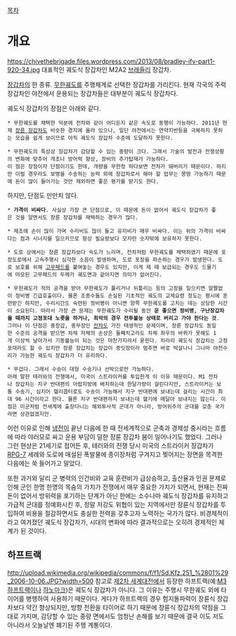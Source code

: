 [[목차]]
= 개요 =
https://chivethebrigade.files.wordpress.com/2013/08/bradley-ifv-part1-920-34.jpg
대표적인 궤도식 장갑차인 M2A2 [[브래들리 전투차|브래들리]] 장갑차.

[[장갑차]]의 한 종류. [[무한궤도]]를 주행체계로 선택한 장갑차를 가리킨다. 현재 각국의 주력 장갑차인 야전에서 운용되는 장갑차들은 대부분이 궤도식 장갑차다.

궤도식 장갑차의 장점은 아래와 같다.

 * 무한궤도를 채택한 덕분에 전차와 같이 어디든지 같은 속도로 동행이 가능하다. 2011년 현재 [[장륜 장갑차]]도 비슷한 경지에 올라 있으나, 일단 야전에서는 연약지반등을 극복하지 못하는 모습을 쉽게 보이므로 아직 궤도식 장갑차 수준에 도달하지 못한다.

 * 무한궤도의 특성상 장갑차가 감당할 수 있는 중량이 크다. 그래서 기술의 발전과 전쟁상황의 변화에 맞추어 개조나 방어력 향상, 장비의 추가탑재가 가능하다.
 이 점은 장점이자 단점이기도 한데, 개량을 무한정 하다보면 전차가 돼버리기 때문이다. 하지만 이럴 경우라도 보병을 수송하는 능력 외에 장갑차로서 해야 할 업무는 몽땅 가능하기 때문에 돈이 많이 들어가는 것만 제외하면 좋은 평가를 받기도 한다.

하지만, 단점도 만만치 않다.

 * '''가격이 비싸다'''. 사실상 가장 큰 단점으로, 이 때문에 돈이 없어서 궤도식 장갑차가 좋은 것을 알면서도 장륜 장갑차를 채택하는 경우가 많다. 

 * 제조에 손이 많이 가며 수리비도 많이 들고 유지비가 매우 비싸다. 이는 위의 가격이 비싸다는 점과 시너지를 일으키므로 항상 필요량보다 모자란 숫자밖에 보유하지 못한다.

 * 도로 상에서는 장륜 장갑차보다 속도가 느리며, 전차처럼 무한궤도를 채택하였기 때문에 포장도로에서 고속주행시 심각한 소음이 발생하며, 도로 포장을 파손하는 경우가 발생한다. 도로 보호를 위해 [[고무]]패드를 붙여놓는 경우도 있지만, 이게 제 때 보급되는 경우도 드물기에 마모된 고무패드의 두께가 궤도면과 같아지면 의미가 없어진다.

 * 무한궤도가 적의 공격을 받아 무한궤도가 풀리거나 뒤틀리는 등의 고장을 일으키면 얄짤없이 정비병 긴급호출이다. 물론 조종수들도 손실된 기초적인 궤도의 교체요령 정도는 평시에 훈련받긴 하지만, 수리시간도 숙련된 정비병이 아니면 양쪽 무한궤도를 고치는 데는 상당한 시간이 소요된다. 따라서 가장 큰 문제는 무한궤도가 수리될 동안 '''운 좋으면 정비병, 구난장갑차 올 때까지 고정포대 노릇을 하거나, 최악의 경우 전투불능 상태로 버리고 가야 한다는 것'''.
 그러나 이 단점은 중장갑, 중무장인 [[전차]]도 가진 태생적인 문제이며, 장륜 장갑차도 동일한 수준의 공격을 받으면 차체 자체의 손상은 둘째치고라도 차체 좌우의 바퀴가 못해도 1개 이상씩 날아가서 기동불능이 되는 것은 마찬가지라서 묻힌다. 차라리 궤도식 장갑차는 고정포대라도 할 수 있지만 장륜 장갑차는 장갑이 종잇장이라 멈추면 바로 박살나니 그나마 야전수리가 가능한 궤도식 장갑차가 더 유리하다.

 * 무겁다. 그래서 수송이 대형 수송기나 선박으로만 가능하다.
 아래 말한 테러와의 전쟁에서, 미국이 스트라이커를 투입한게 이 이유 때문이다. M1 전차나 장갑차는 지구 반대편의 아랍지방에 배치하는데 한달가량이 걸린다지만, 스트라이커는 보통 수송기, 심지어 헬리콥터로도 수송이 가능해서 지구 반대편에 보내는데 걸리는 시간이 최대 96 시간이라고 한다. 물론 지구 반대편까지 보내는데 헬기에 매달아 보내지는 않는다. 이점은 미군처럼 전세계에 출장다니는 해외투사적 군대가 아니라, 방어위주의 군대를 갖춘 국가라면 상관없겠지만.

이런 이유로 인해 [[냉전]]이 끝난 다음에 한 때 전세계적으로 군축과 경제성 중시라는 흐름에 따라 야러모로 싸고 운용 부담이 덜한 장륜 장갑차 붐이 일어나기도 했었다. 그러나 그런 현상은 21세기로 접어든 후, 테러와의 전쟁 당시 미국의 스트라이커 장갑차가 [[RPG-7]] 세례와 도로에 매설된 폭발물에 종이장처럼 구겨지고 찢어지는 장면을 목격한 다음에는 쑥 들어가고 말았다. 

또한 과거와 달리 군 병력의 인건비와 교육 훈련비가 급상승하고, 출산율과 인권 문제로 인해 군인 한명 한명의 목숨의 가치가 전쟁에서 매우 중요한 가치가 되면서, 현재는 진짜 돈이 없어서 방위력을 포기하는 단계가 아닌 한에는 소수나마 궤도식 장갑차를 유지하고 가급적 군대를 정예화시킨 후, 정말 저강도 위협이 있는 지역에서만 장륜식 장갑차를 투입하여 비용을 절감하면서도 충실한 전력을 갖추고자 노력하는 국가가 많다. 비경제적이라고 여겨졌던 궤도식 장갑차가, 시대의 변화에 따라 결과적으로는 오히려 경제적인 체계가 된 것이다.
== 하프트랙 ==
http://upload.wikimedia.org/wikipedia/commons/f/f1/Sd.Kfz.251_%2801%29_2006-10-06.JPG?width=500
참고로 [[제2차 세계대전]]에서 등장한 하프트랙(예:[[M3 하프트랙]]이나 [[하노마크]])은 궤도식 장갑차가 아니다. 그 이유는 주행시 무한궤도 외에 타이어를 병행하여 사용하기 때문이다. 게다가 하프트랙의 경우 험지돌파력이 장륜식 장갑차보다 약간 향상되지만, 방향 전환을 타이어로 하기 때문에 장륜식 장갑차의 약점을 그대로 가지며, 감당할 수 있는 중량 면에서도 엄청난 손해를 보기 때문에 결국 이도 저도 아니라서 오늘날엔 폐기된 주행 계통이다.
